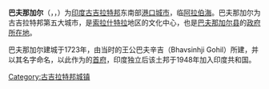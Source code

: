 {{unreferenced|time=2019-11-25}}
'''巴夫那加尔'''（{{lang-gu|ભાવનગર}}，{{lang-hi|भावनगर}}，{{lang-en|Bhavnagar}}）为[[印度|印度]][[古吉拉特邦|古吉拉特邦]]东南部[[港口|港口]][[城市|城市]]，临[[阿拉伯海|阿拉伯海]]。巴夫那加尔为古吉拉特邦第五大城市，是[[索拉什特拉|索拉什特拉]]地区的文化中心，也是[[巴夫那加尔县|巴夫那加尔县]]的[[行政中心|政府所在地]]。

巴夫那加尔建城于1723年，由当时的王公巴夫辛吉（Bhavsinhji Gohil）所建，并以其名字命名，以此作为{{le|巴夫那加尔土邦|Bhavnagar State}}的[[首府|首府]]，印度独立后该土邦于1948年加入印度共和国。

{{Gujarat}}
{{Authority control}}
{{India-geo-stub}}
[[Category:古吉拉特邦城镇|Category:古吉拉特邦城镇]]